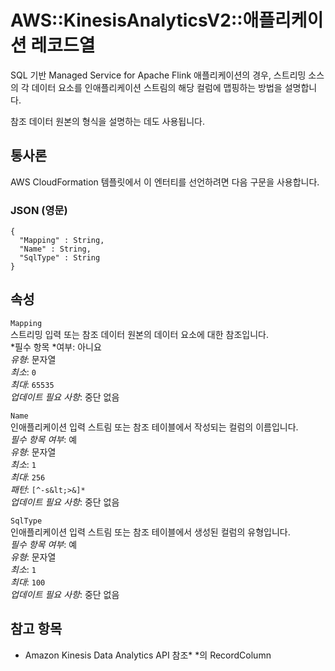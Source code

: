 # AWS::KinesisAnalyticsV2::애플리케이션 레코드열

SQL 기반 Managed Service for Apache Flink 애플리케이션의 경우, 스트리밍 소스의 각 데이터 요소를 인애플리케이션 스트림의 해당 컬럼에 맵핑하는 방법을 설명합니다.

참조 데이터 원본의 형식을 설명하는 데도 사용됩니다.

## 통사론

AWS CloudFormation 템플릿에서 이 엔터티를 선언하려면 다음 구문을 사용합니다.

### JSON (영문)

```
{
  "Mapping" : String,
  "Name" : String,
  "SqlType" : String
}
```

## 속성

`Mapping`  
스트리밍 입력 또는 참조 데이터 원본의 데이터 요소에 대한 참조입니다.  
*필수 항목 *여부: 아니요  
_유형_: 문자열  
_최소_: `0`  
_최대_: `65535`  
_업데이트 필요 사항_: 중단 없음

`Name`  
인애플리케이션 입력 스트림 또는 참조 테이블에서 작성되는 컬럼의 이름입니다.  
_필수 항목 여부_: 예  
_유형_: 문자열  
_최소_: `1`  
_최대_: `256`  
_패턴_: `[^-s&lt;>&]*`  
_업데이트 필요 사항_: 중단 없음

`SqlType`  
인애플리케이션 입력 스트림 또는 참조 테이블에서 생성된 컬럼의 유형입니다.  
_필수 항목 여부_: 예  
_유형_: 문자열  
_최소_: `1`  
_최대_: `100`  
_업데이트 필요 사항_: 중단 없음

## 참고 항목

- Amazon Kinesis Data Analytics API 참조\* \*의 RecordColumn
